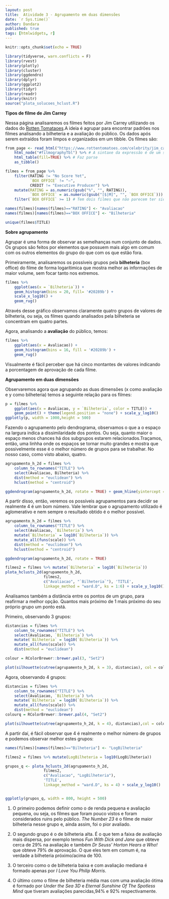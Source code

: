 ```yaml
---
layout: post
title:  Atividade 3 - Agrupamento em duas dimensões
date: `r Sys.time()`
author: Dandara
published: true
tags: [htmlwidgets, r]
---
```



```r
knitr::opts_chunk$set(echo = TRUE)
```
 
```r
library(tidyverse, warn.conflicts = F)
library(rvest)
library(plotly)
library(cluster)
library(ggdendro)
library(dplyr)
library(ggplot2)
library(tidyr)
library(readr)
library(knitr)
source("plota_solucoes_hclust.R")
```
**Tipos de filme de Jim Carrey**

Nessa página analisaremos os filmes feitos por Jim Carrey utilizando os dados do [Rotten Tomataoes](https://www.rottentomatoes.com/).A ideia é agrupar para encontrar padrões nos filmes analisando a bilheteria e a avaliação do público. Os dados após serem extraídos foram limpos e organizados em um tibble. Os filmes são:

```r
from_page <- read_html("https://www.rottentomatoes.com/celebrity/jim_carrey") %>% 
    html_node("#filmographyTbl") %>% # A sintaxe da expressão é de um seletor à lá JQuery: https://rdrr.io/cran/rvest/man/html_nodes.html 
    html_table(fill=TRUE) %>% # Faz parse
    as_tibble()

filmes = from_page %>% 
    filter(RATING != "No Score Yet", 
           `BOX OFFICE` != "—", 
           CREDIT != "Executive Producer") %>%
    mutate(RATING = as.numeric(gsub("%", "", RATING)), 
           `BOX OFFICE` = as.numeric(gsub("[$|M]", "", `BOX OFFICE`))) %>% 
    filter(`BOX OFFICE` >= 1) # Tem dois filmes que não parecem ter sido lançados no mundo todo

names(filmes)[names(filmes)=="RATING"] <- "Avaliacao"
names(filmes)[names(filmes)=="BOX OFFICE"] <- "Bilheteria"

unique(filmes$TITLE)

```



**Sobre agrupamento**

Agrupar é uma forma de observar as semelhanças num conjunto de dados. Os grupos são feitos por elementos que possuem mais algo em comum com os outros elementos do grupo do que com os que estão fora. 

Primeiramente, analisaremos os possíveis grupos pela **bilheteria** (box office) do filme de forma logarítimica que mostra melhor as informações de maior volume, sem focar tanto nos extremos.

```r
filmes %>% 
    ggplot(aes(x = `Bilheteria`)) + 
    geom_histogram(bins = 20, fill= '#20289b') + 
    scale_x_log10() + 
    geom_rug()

```

Através desse gráfico observamos claramente quatro grupos de valores de bilheteria, ou seja, os filmes quando analisados pela bilheteria se concentram em quatro partes.

Agora, analisando a **avaliação** do público, temos:

```r
filmes %>% 
    ggplot(aes(x = Avaliacao)) + 
    geom_histogram(bins = 16, fill = '#20289b') + 
    geom_rug()

```

Visualmente é fácil perceber que há cinco montantes de valores indicando a porcentagem de aprovação de cada filme.

**Agrupamento em duas dimensões**

Observaremos agora que agrupando as duas dimensões (x como avaliação e y como bilheteria) temos a seguinte relação para os filmes:

```r
p = filmes %>% 
    ggplot(aes(x = Avaliacao, y = `Bilheteria`, color = TITLE)) + 
    geom_point() + theme(legend.position = "none") + scale_y_log10() 
ggplotly(p, width = 1000,height = 500)

```


Fazendo o agrupamento pelo dendrograma, observamos o que a o espaço na largura indica a dissimilaridade dos pontos. Ou seja, quanto maior o espaço menos chances há dos subgrupos estarem relacionados.Traçamos, então, uma linhha onde os espaços se tornar muito grandes e mostra que possivelmente esse é o melhor número de grupos para se trabalhar. No nosso caso, como visto abaixo, quatro.

```r
agrupamento_h_2d = filmes %>% 
    column_to_rownames("TITLE") %>%
    select(Avaliacao, Bilheteria) %>%
    dist(method = "euclidean") %>% 
    hclust(method = "centroid")

ggdendrogram(agrupamento_h_2d, rotate = TRUE) + geom_hline(yintercept = 41, colour = "red")

```

A partir disso, então, veremos os possíveis agrupamentos para decidir se realmente 4 é um bom número. Vale lembrar que o agrupamento utilizado é aglomerativo e nem sempre o resultado obtido é o melhor possível.

```r
agrupamento_h_2d = filmes %>% 
    column_to_rownames("TITLE") %>%
    select(Avaliacao, `Bilheteria`) %>% 
    mutate(`Bilheteria` = log10(`Bilheteria`)) %>% 
    mutate_all(funs(scale)) %>% 
    dist(method = "euclidean") %>% 
    hclust(method = "centroid")

ggdendrogram(agrupamento_h_2d, rotate = TRUE)

filmes2 = filmes %>% mutate(`Bilheteria` = log10(`Bilheteria`))
plota_hclusts_2d(agrupamento_h_2d, 
                 filmes2, 
                 c("Avaliacao", "`Bilheteria`"), 'TITLE',
                 linkage_method = "ward.D", ks = 1:6) + scale_y_log10()
```


Analisamos também a distância entre os pontos de um grupo, para reafirmar a melhor opção. Quantos mais próximo de 1 mais próximo do seu próprio grupo um ponto está.

Primeiro, observando 3 grupos:
```r
distancias = filmes %>% 
    column_to_rownames("TITLE") %>%
    select(Avaliacao, `Bilheteria`) %>% 
    mutate(`Bilheteria` = log10(`Bilheteria`)) %>% 
    mutate_all(funs(scale)) %>% 
    dist(method = "euclidean")

colour = RColorBrewer::brewer.pal(3, "Set2")

plot(silhouette(cutree(agrupamento_h_2d, k = 3), distancias), col = colour, border = NA)

```

Agora, observando 4 grupos:

```r
distancias = filmes %>% 
    column_to_rownames("TITLE") %>%
    select(Avaliacao, `Bilheteria`) %>% 
    mutate(`Bilheteria` = log10(`Bilheteria`)) %>% 
    mutate_all(funs(scale)) %>% 
    dist(method = "euclidean")
colourq = RColorBrewer::brewer.pal(4, "Set2")

plot(silhouette(cutree(agrupamento_h_2d, k = 4), distancias),col = colourq, border = NA)

```

A partir daí, é fácil observar que 4 é realmente o melhor número de grupos e podemos observar melhor estes grupos:

```r
names(filmes)[names(filmes)=="Bilheteria"] <- "LogBilheteria"

filmes2 = filmes %>% mutate(LogBilheteria = log10(LogBilheteria))

grupos_q <- plota_hclusts_2d(agrupamento_h_2d, 
                 filmes2, 
                 c("Avaliacao", "LogBilheteria"),
                 'TITLE', 
                 linkage_method = "ward.D", ks = 4) + scale_y_log10()


ggplotly(grupos_q, width = 800, height = 500) 
```


1. O primeiro podemos definir como o de renda pequena e avaliação pequena, ou seja, os filmes que foram pouco vistos e foram considerados ruins pelo público. *The Number 23* é o filme de maior bilheteria nesse grupo e, ainda assim, foi o pior avaliado.

2. O segundo grupo é o de bilheteria alta. É o que tem a faixa de avaliação mais dispersa, por exemplo temos *Fun With Dick and Jane* que obteve cerca de 29% na avaliação e também *Dr Seuss' Horton Hears a Who!* que obteve 79% de aprovação. O que eles tem em comum é, na verdade a bilheteria próximo/acima de 100.

3. O terceiro como o de bilheteria baixa e com avaliação mediana é formado apenas por *I Love You Philip Morris*.  

4. O último como o filme de bilheteria média mas com uma avaliação ótima é formado por *Under the Sea 3D* e *Eternal Sunshine Of The Spotless Mind* que tiveram avaliações parecidas,94% e 92% respectivamente.
